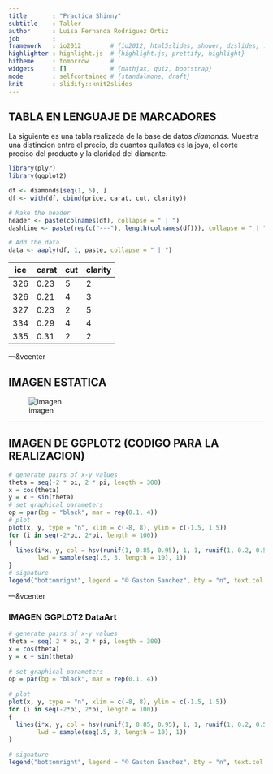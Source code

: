 ```yaml
---
title       : "Practica Shinny"
subtitle    : Taller 
author      : Luisa Fernanda Rodriguez Ortiz
job         : 
framework   : io2012        # {io2012, html5slides, shower, dzslides, ...}
highlighter : highlight.js  # {highlight.js, prettify, highlight}
hitheme     : tomorrow      # 
widgets     : []            # {mathjax, quiz, bootstrap}
mode        : selfcontained # {standalmone, draft}
knit        : slidify::knit2slides
---
```


## TABLA EN LENGUAJE DE MARCADORES

La siguiente es una tabla realizada de la base de datos *diamonds*. Muestra una distincion entre el precio, de cuantos quilates es la joya, el corte preciso del producto y la claridad del diamante.

```r
library(plyr)
library(ggplot2)

df <- diamonds[seq(1, 5), ]
df <- with(df, cbind(price, carat, cut, clarity))

# Make the header
header <- paste(colnames(df), collapse = " | ")
dashline <- paste(rep(c("---"), length(colnames(df))), collapse = " | ")

# Add the data
data <- aaply(df, 1, paste, collapse = " | ")
```


|ice | carat | cut | clarity
| --- | --- | --- | ---
| 326 | 0.23 | 5 | 2
| 326 | 0.21 | 4 | 3
| 327 | 0.23 | 2 | 5
| 334 | 0.29 | 4 | 4
| 335 | 0.31 | 2 | 2

---&vcenter

## IMAGEN ESTATICA

![imagen](http://eenube.com/images/sampledata/11870714_453628988148365_2211288040762871414_n.jpg)  

---

## IMAGEN DE GGPLOT2 (CODIGO PARA LA REALIZACION)

```r
# generate pairs of x-y values
theta = seq(-2 * pi, 2 * pi, length = 300)
x = cos(theta)
y = x + sin(theta) 
# set graphical parameters
op = par(bg = "black", mar = rep(0.1, 4))
# plot
plot(x, y, type = "n", xlim = c(-8, 8), ylim = c(-1.5, 1.5))
for (i in seq(-2*pi, 2*pi, length = 100))
{
  lines(i*x, y, col = hsv(runif(1, 0.85, 0.95), 1, 1, runif(1, 0.2, 0.5)), 
        lwd = sample(seq(.5, 3, length = 10), 1))          
}
# signature
legend("bottomright", legend = "© Gaston Sanchez", bty = "n", text.col = "gray70")
```

---&vcenter

### IMAGEN GGPLOT2 DataArt

```r
# generate pairs of x-y values
theta = seq(-2 * pi, 2 * pi, length = 300)
x = cos(theta)
y = x + sin(theta) 
 
# set graphical parameters
op = par(bg = "black", mar = rep(0.1, 4))
 
# plot
plot(x, y, type = "n", xlim = c(-8, 8), ylim = c(-1.5, 1.5))
for (i in seq(-2*pi, 2*pi, length = 100))
{
  lines(i*x, y, col = hsv(runif(1, 0.85, 0.95), 1, 1, runif(1, 0.2, 0.5)), 
        lwd = sample(seq(.5, 3, length = 10), 1))          
}
 
# signature
legend("bottomright", legend = "© Gaston Sanchez", bty = "n", text.col = "gray70")
```